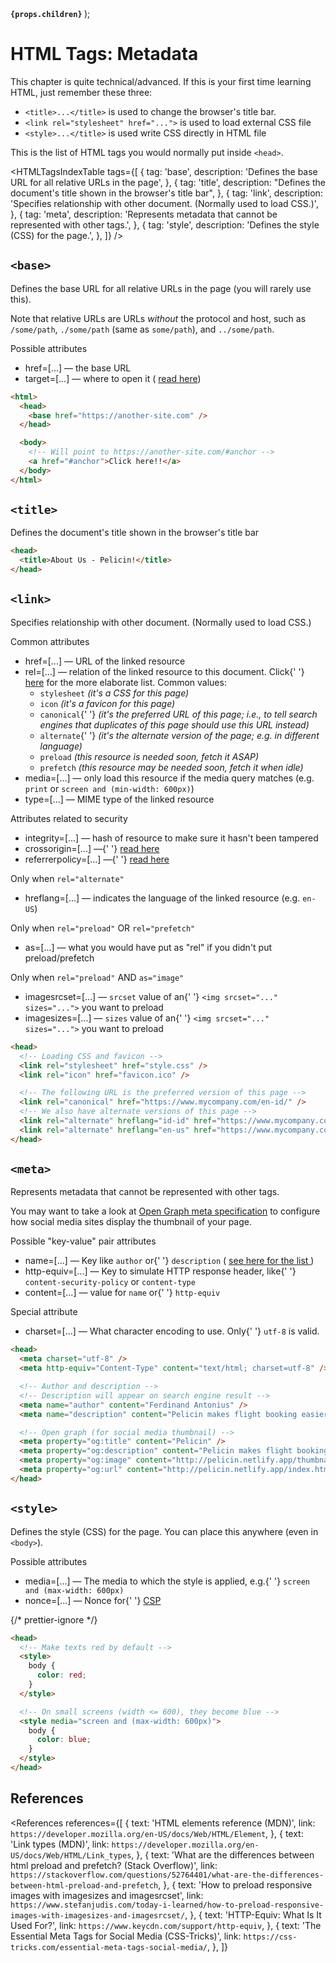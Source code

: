 
  <strong>
    <code>{props.children}</code>
  </strong>
);

# HTML Tags: Metadata

<NoteBox type="info">
  <p>
    This chapter is quite technical/advanced. If this is your first time learning HTML, just
    remember these three:
  </p>
  <ul>
    <li>
      <code style={{ fontWeight: 'bold' }}>&lt;title&gt;...&lt;/title&gt;</code> is used to change
      the browser's title bar.
    </li>
    <li>
      <code style={{ fontWeight: 'bold' }}>&lt;link rel="stylesheet" href="..."&gt;</code> is used
      to load external CSS file
    </li>
    <li>
      <code style={{ fontWeight: 'bold' }}>&lt;style&gt;...&lt;/title&gt;</code> is used write CSS
      directly in HTML file
    </li>
  </ul>
</NoteBox>

This is the list of HTML tags you would normally put inside `<head>`.

<HTMLTagsIndexTable
  tags={[
    {
      tag: 'base',
      description: 'Defines the base URL for all relative URLs in the page',
    },
    {
      tag: 'title',
      description: "Defines the document's title shown in the browser's title bar",
    },
    {
      tag: 'link',
      description: 'Specifies relationship with other document. (Normally used to load CSS.)',
    },
    {
      tag: 'meta',
      description: 'Represents metadata that cannot be represented with other tags.',
    },
    {
      tag: 'style',
      description: 'Defines the style (CSS) for the page.',
    },
  ]}
/>

## `<base>`

Defines the base URL for all relative URLs in the page (you will rarely use this).

Note that relative URLs are URLs _without_ the protocol and host, such as `/some/path`, `./some/path` (same as `some/path`), and `../some/path`.

<Badge color="blue">Possible attributes</Badge>
<ul>
  <li>
    <Attribute>href=[...]</Attribute> &mdash; the base URL
  </li>
  <li>
    <Attribute>target=[...]</Attribute> &mdash; where to open it (
    <a href="/web/html/attributes/html-attributes-recurring#target">read here</a>)
  </li>
</ul>

```html
<html>
  <head>
    <base href="https://another-site.com" />
  </head>

  <body>
    <!-- Will point to https://another-site.com/#anchor -->
    <a href="#anchor">Click here!!</a>
  </body>
</html>
```

## `<title>`

Defines the document's title shown in the browser's title bar

```html
<head>
  <title>About Us - Pelicin!</title>
</head>
```

## `<link>`

Specifies relationship with other document. (Normally used to load CSS.)

<Badge color="blue">Common attributes</Badge>
<ul>
  <li>
    <Attribute>href=[...]</Attribute> &mdash; URL of the linked resource
  </li>
  <li>
    <Attribute>rel=[...]</Attribute> &mdash; relation of the linked resource to this document. Click{' '}
    <a href="/web/html/attributes/html-attributes-recurring#rel">here</a> for the more elaborate
    list. Common values:
    <ul>
      <li>
        <code>stylesheet</code> <i>(it's a CSS for this page)</i>
      </li>
      <li>
        <code>icon</code> <i>(it's a favicon for this page)</i>
      </li>
      <li>
        <code>canonical</code>{' '}
        <i>
          (it's the preferred URL of this page; i.e., to tell search engines that duplicates of this
          page should use this URL instead)
        </i>
      </li>
      <li>
        <code>alternate</code>{' '}
        <i>(it's the alternate version of the page; e.g. in different language)</i>
      </li>
      <li>
        <code>preload</code> <i>(this resource is needed soon, fetch it ASAP)</i>
      </li>
      <li>
        <code>prefetch</code> <i>(this resource may be needed soon, fetch it when idle)</i>
      </li>
    </ul>
  </li>
  <li>
    <Attribute>media=[...]</Attribute> &mdash; only load this resource if the media query matches
    (e.g. <code>print</code> or <code>screen and (min-width: 600px)</code>)
  </li>
  <li>
    <Attribute>type=[...]</Attribute> &mdash; MIME type of the linked resource
  </li>
</ul>

<Badge color="blue">Attributes related to security</Badge>
<ul>
  <li>
    <Attribute>integrity=[...]</Attribute> &mdash; hash of resource to make sure it hasn't been
    tampered
  </li>
  <li>
    <Attribute>crossorigin=[...]</Attribute> &mdash;{' '}
    <a href="/web/html/attributes/html-attributes-recurring#crossorigin"> read here</a>
  </li>
  <li>
    <Attribute>referrerpolicy=[...]</Attribute> &mdash;{' '}
    <a href="/web/html/attributes/html-attributes-recurring#referrerpolicy"> read here</a>
  </li>
</ul>

<Badge color="blue">
  Only when <code>rel="alternate"</code>
</Badge>
<ul>
  <li>
    <Attribute>hreflang=[...]</Attribute> &mdash; indicates the language of the linked resource
    (e.g. <code>en-US</code>)
  </li>
</ul>

<Badge color="blue">
  Only when <code>rel="preload"</code> OR <code>rel="prefetch"</code>
</Badge>
<ul>
  <li>
    <Attribute>as=[...]</Attribute> &mdash; what you would have put as "rel" if you didn't put
    preload/prefetch
  </li>
</ul>

<Badge color="blue">
  Only when <code>rel="preload"</code> AND <code>as="image"</code>
</Badge>
<ul>
  <li>
    <Attribute>imagesrcset=[...]</Attribute> &mdash; <code>srcset</code> value of an{' '}
    <code>&lt;img srcset="..." sizes="..."&gt;</code> you want to preload
  </li>
  <li>
    <Attribute>imagesizes=[...]</Attribute> &mdash; <code>sizes</code> value of an{' '}
    <code>&lt;img srcset="..." sizes="..."&gt;</code> you want to preload
  </li>
</ul>

```html
<head>
  <!-- Loading CSS and favicon -->
  <link rel="stylesheet" href="style.css" />
  <link rel="icon" href="favicon.ico" />

  <!-- The following URL is the preferred version of this page -->
  <link rel="canonical" href="https://www.mycompany.com/en-id/" />
  <!-- We also have alternate versions of this page -->
  <link rel="alternate" hreflang="id-id" href="https://www.mycompany.com/id-id/" />
  <link rel="alternate" hreflang="en-us" href="https://www.mycompany.com/en-us/" />
</head>
```

## `<meta>`

Represents metadata that cannot be represented with other tags.

You may want to take a look at [Open Graph meta specification](https://css-tricks.com/essential-meta-tags-social-media/)
to configure how social media sites display the thumbnail of your page.

<Badge color="blue">Possible "key-value" pair attributes</Badge>

<ul>
  <li>
    <Attribute>name=[...]</Attribute> &mdash; Key like <code>author</code> or{' '}
    <code>description</code> (
    <a href="https://developer.mozilla.org/en-US/docs/Web/HTML/Element/meta/name">
      see here for the list
    </a>
    )
  </li>
  <li>
    <Attribute>http-equiv=[...]</Attribute> &mdash; Key to simulate HTTP response header, like{' '}
    <code>content-security-policy</code> or <code>content-type</code>
  </li>
  <li>
    <Attribute>content=[...]</Attribute> &mdash; value for <code>name</code> or{' '}
    <code>http-equiv</code>
  </li>
</ul>

<Badge color="blue">Special attribute</Badge>

<ul>
  <li>
    <Attribute>charset=[...]</Attribute> &mdash; What character encoding to use. Only{' '}
    <code>utf-8</code> is valid.
  </li>
</ul>

```html
<head>
  <meta charset="utf-8" />
  <meta http-equiv="Content-Type" content="text/html; charset=utf-8" />

  <!-- Author and description -->
  <!-- Description will appear on search engine result -->
  <meta name="author" content="Ferdinand Antonius" />
  <meta name="description" content="Pelicin makes flight booking easier" />

  <!-- Open graph (for social media thumbnail) -->
  <meta property="og:title" content="Pelicin" />
  <meta property="og:description" content="Pelicin makes flight booking easier." />
  <meta property="og:image" content="http://pelicin.netlify.app/thumbnail.jpg" />
  <meta property="og:url" content="http://pelicin.netlify.app/index.html" />
</head>
```

## `<style>`

Defines the style (CSS) for the page. You can place this anywhere (even in `<body>`).

<Badge color="blue">Possible attributes</Badge>

<ul>
  <li>
    <Attribute>media=[...]</Attribute> &mdash; The media to which the style is applied, e.g.{' '}
    <code>screen and (max-width: 600px)</code>
  </li>
  <li>
    <Attribute>nonce=[...]</Attribute> &mdash; Nonce for{' '}
    <a href="https://developer.mozilla.org/en-US/docs/Web/HTTP/Headers/Content-Security-Policy">
      CSP
    </a>
  </li>
</ul>

{/* prettier-ignore */}
```html
<head>
  <!-- Make texts red by default -->
  <style>
    body {
      color: red;
    }
  </style>

  <!-- On small screens (width <= 600), they become blue -->
  <style media="screen and (max-width: 600px)">
    body {
      color: blue;
    }
  </style>
</head>
```

## References

<References
  references={[
    {
      text: 'HTML elements reference (MDN)',
      link: `https://developer.mozilla.org/en-US/docs/Web/HTML/Element`,
    },
    {
      text: 'Link types (MDN)',
      link: `https://developer.mozilla.org/en-US/docs/Web/HTML/Link_types`,
    },
    {
      text: 'What are the differences between html preload and prefetch? (Stack Overflow)',
      link: `https://stackoverflow.com/questions/52764401/what-are-the-differences-between-html-preload-and-prefetch`,
    },
    {
      text: 'How to preload responsive images with imagesizes and imagesrcset',
      link: `https://www.stefanjudis.com/today-i-learned/how-to-preload-responsive-images-with-imagesizes-and-imagesrcset/`,
    },
    {
      text: 'HTTP-Equiv: What Is It Used For?',
      link: `https://www.keycdn.com/support/http-equiv`,
    },
    {
      text: 'The Essential Meta Tags for Social Media (CSS-Tricks)',
      link: `https://css-tricks.com/essential-meta-tags-social-media/`,
    },
  ]}
></References>
